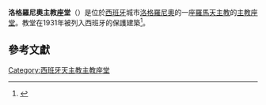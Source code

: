 '''洛格羅尼奧主教座堂'''（{{lang-es|Concatedral de Santa María de la Redonda}}）是位於[[西班牙|西班牙]]城市[[洛格羅尼奧|洛格羅尼奧]]的一座[[羅馬天主教|羅馬天主教]]的[[主教座堂|主教座堂]]。教堂在1931年被列入西班牙的保護建築<ref name="bic">{{Bien de Interés Cultural}}</ref>。
== 參考文獻 ==
{{reflist}}
[[Category:西班牙天主教主教座堂|Category:西班牙天主教主教座堂]]